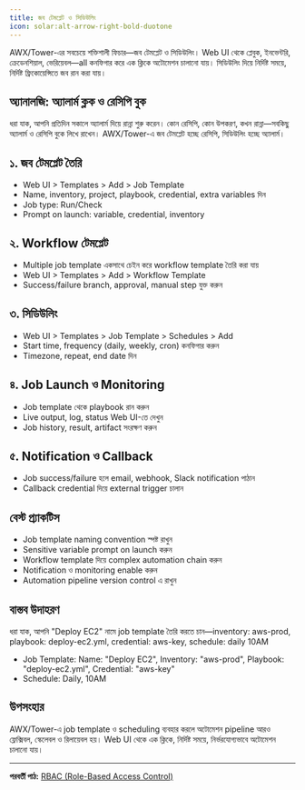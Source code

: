 ```yaml
---
title: জব টেমপ্লেট ও সিডিউলিং
icon: solar:alt-arrow-right-bold-duotone
---
```


AWX/Tower-এর সবচেয়ে শক্তিশালী ফিচার—জব টেমপ্লেট ও সিডিউলিং। Web UI থেকে প্লেবুক, ইনভেন্টরি, ক্রেডেনশিয়াল, ভেরিয়েবল—all কনফিগার করে এক ক্লিকে অটোমেশন চালানো যায়। সিডিউলিং দিয়ে নির্দিষ্ট সময়ে, নির্দিষ্ট ফ্রিকোয়েন্সিতে জব রান করা যায়।

## অ্যানালজি: অ্যালার্ম ক্লক ও রেসিপি বুক

ধরা যাক, আপনি প্রতিদিন সকালে অ্যালার্ম দিয়ে রান্না শুরু করেন। কোন রেসিপি, কোন উপকরণ, কখন রান্না—সবকিছু অ্যালার্ম ও রেসিপি বুকে লিখে রাখেন। AWX/Tower-এ জব টেমপ্লেট হচ্ছে রেসিপি, সিডিউলিং হচ্ছে অ্যালার্ম।

## ১. জব টেমপ্লেট তৈরি

- Web UI > Templates > Add > Job Template
- Name, inventory, project, playbook, credential, extra variables দিন
- Job type: Run/Check
- Prompt on launch: variable, credential, inventory

## ২. Workflow টেমপ্লেট

- Multiple job template একসাথে চেইন করে workflow template তৈরি করা যায়
- Web UI > Templates > Add > Workflow Template
- Success/failure branch, approval, manual step যুক্ত করুন

## ৩. সিডিউলিং

- Web UI > Templates > Job Template > Schedules > Add
- Start time, frequency (daily, weekly, cron) কনফিগার করুন
- Timezone, repeat, end date দিন

## ৪. Job Launch ও Monitoring

- Job template থেকে playbook রান করুন
- Live output, log, status Web UI-তে দেখুন
- Job history, result, artifact সংরক্ষণ করুন

## ৫. Notification ও Callback

- Job success/failure হলে email, webhook, Slack notification পাঠান
- Callback credential দিয়ে external trigger চালান

## বেস্ট প্র্যাকটিস

- Job template naming convention স্পষ্ট রাখুন
- Sensitive variable prompt on launch করুন
- Workflow template দিয়ে complex automation chain করুন
- Notification ও monitoring enable করুন
- Automation pipeline version control এ রাখুন

## বাস্তব উদাহরণ

ধরা যাক, আপনি "Deploy EC2" নামে job template তৈরি করতে চান—inventory: aws-prod, playbook: deploy-ec2.yml, credential: aws-key, schedule: daily 10AM

- Job Template: Name: "Deploy EC2", Inventory: "aws-prod", Playbook: "deploy-ec2.yml", Credential: "aws-key"
- Schedule: Daily, 10AM

## উপসংহার

AWX/Tower-এ job template ও scheduling ব্যবহার করলে অটোমেশন pipeline আরও ফ্লেক্সিবল, স্কেলেবল ও রিলায়েবল হয়। Web UI থেকে এক ক্লিকে, নির্দিষ্ট সময়ে, নির্ভরযোগ্যভাবে অটোমেশন চালানো যায়।

---

**পরবর্তী পাঠ:** [RBAC (Role-Based Access Control)](/ansible/awx-rbac)
